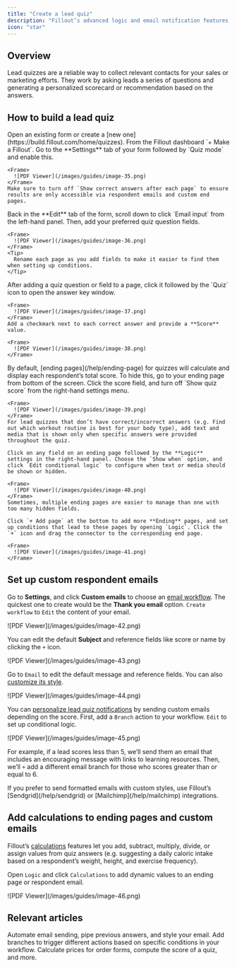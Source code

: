 ```yaml
---
title: "Create a lead quiz"
description: "Fillout’s advanced logic and email notification features help you generate fun and personalized form outputs, like outcome quizzes. sidebarTitle: Create a Lead Quiz"
icon: "star"
---
```


## Overview

Lead quizzes are a reliable way to collect relevant contacts for your sales or marketing efforts. They work by asking leads a series of questions and generating a personalized scorecard or recommendation based on the answers.

## How to build a lead quiz

<Steps>
  <Step title="Switch to Quiz mode">
    Open an existing form or create a [new one](https://build.fillout.com/home/quizzes). From the Fillout dashboard `+ Make a Fillout`. Go to the **Settings** tab of your form followed by `Quiz mode` and enable this.

    <Frame>
      ![PDF Viewer](/images/guides/image-35.png)
    </Frame>
    Make sure to turn off `Show correct answers after each page` to ensure results are only accessible via respondent emails and custom end pages.
  </Step>
  <Step title="Add an email field and quiz questions">
    Back in the **Edit** tab of the form, scroll down to click `Email input` from the left-hand panel. Then, add your preferred quiz question fields.

    <Frame>
      ![PDF Viewer](/images/guides/image-36.png)
    </Frame>
    <Tip>
      Rename each page as you add fields to make it easier to find them when setting up conditions.
    </Tip>
  </Step>
  <Step title="Choose correct answers and score values">
    After adding a quiz question or field to a page, click it followed by the `Quiz` icon to open the answer key window.

    <Frame>
      ![PDF Viewer](/images/guides/image-37.png)
    </Frame>
    Add a checkmark next to each correct answer and provide a **Score** value.

    <Frame>
      ![PDF Viewer](/images/guides/image-38.png)
    </Frame>
  </Step>
  <Step title="Customize a quiz’s ending page(s)">
    By default, [ending pages](/help/ending-page) for quizzes will calculate and display each respondent’s total score. To hide this, go to your ending page from bottom of the screen. Click the score field, and turn off `Show quiz score` from the right-hand settings menu.

    <Frame>
      ![PDF Viewer](/images/guides/image-39.png)
    </Frame>
    For lead quizzes that don’t have correct/incorrect answers (e.g. Find out which workout routine is best for your body type), add text and media that is shown only when specific answers were provided throughout the quiz.

    Click on any field on an ending page followed by the **Logic** settings in the right-hand panel. Choose the `Show when` option, and click `Edit conditional logic` to configure when text or media should be shown or hidden.

    <Frame>
      ![PDF Viewer](/images/guides/image-40.png)
    </Frame>
    Sometimes, multiple ending pages are easier to manage than one with too many hidden fields.

    Click `+ Add page` at the bottom to add more **Ending** pages, and set up conditions that lead to these pages by opening `Logic`. Click the `+` icon and drag the connector to the corresponding end page.

    <Frame>
      ![PDF Viewer](/images/guides/image-41.png)
    </Frame>
  </Step>
</Steps>

## Set up custom respondent emails

Go to **Settings**, and click **Custom emails** to choose an [email workflow](/help/custom-emails). The quickest one to create would be the **Thank you email** option. `Create workflow` to `Edit` the content of your email.

<Frame>
  ![PDF Viewer](/images/guides/image-42.png)
</Frame>

You can edit the default **Subject** and reference fields like score or name by clicking the `+` icon.

<Frame>
  ![PDF Viewer](/images/guides/image-43.png)
</Frame>

Go to `Email` to edit the default message and reference fields. You can also [customize its style](/help/custom-emails#c6872760d8cb46d382efc4089b770e9a).

<Frame>
  ![PDF Viewer](/images/guides/image-44.png)
</Frame>

You can [personalize lead quiz notifications](/help/filter-branch-workflows#1530ee47667b80b5a331cff31ed5c22a) by sending custom emails depending on the score. First, add a `Branch` action to your workflow. `Edit` to set up conditional logic.

<Frame>
  ![PDF Viewer](/images/guides/image-45.png)
</Frame>

For example, if a lead scores less than 5, we’ll send them an email that includes an encouraging message with links to learning resources. Then, we’ll `+` add a different email branch for those who scores greater than or equal to 6.

<Tip>
  If you prefer to send formatted emails with custom styles, use Fillout’s [Sendgrid](/help/sendgrid) or [Mailchimp](/help/mailchimp) integrations.
</Tip>

## Add calculations to ending pages and custom emails

Fillout’s [calculations](/help/calculations) features let you add, subtract, multiply, divide, or assign values from quiz answers (e.g. suggesting a daily caloric intake based on a respondent’s weight, height, and exercise frequency).

Open `Logic` and click `Calculations` to add dynamic values to an ending page or respondent email.

<Frame>
  ![PDF Viewer](/images/guides/image-46.png)
</Frame>

## Relevant articles

<CardGroup cols={3}>
  <Card title="Custom email notifications" icon="envelope-open-text" iconType="regular" color="#FFC738" href="/help/custom-emails">
    Automate email sending, pipe previous answers, and style your email.
  </Card>
  <Card title="Filter and Branch" icon="filter" iconType="regular" color="#FFC738" href="/help/filter-branch-workflows">
    Add branches to trigger different actions based on specific conditions in your workflow.
  </Card>
  <Card title="Calculations and variables" icon="calculator-simple" iconType="regular" color="#FFC738" href="/help/calculations">
    Calculate prices for order forms, compute the score of a quiz, and more.
  </Card>
</CardGroup>